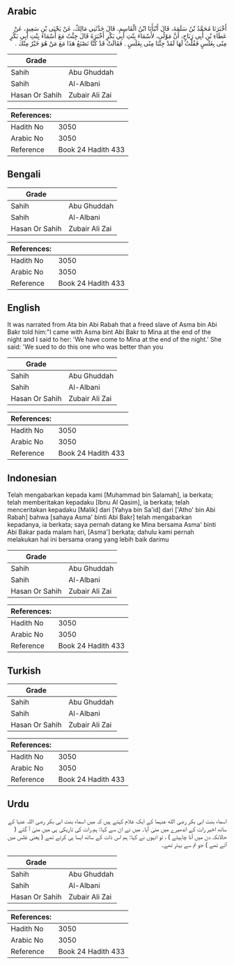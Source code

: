 ## Arabic


<div dir="rtl" lang="ar" style={{fontSize:'larger',backgroundColor:'#f8f9fa',padding:20}}>
أَخْبَرَنَا مُحَمَّدُ بْنُ سَلَمَةَ، قَالَ أَنْبَأَنَا ابْنُ الْقَاسِمِ، قَالَ حَدَّثَنِي مَالِكٌ، عَنْ يَحْيَى بْنِ سَعِيدٍ، عَنْ عَطَاءِ بْنِ أَبِي رَبَاحٍ، أَنَّ مَوْلًى، لأَسْمَاءَ بِنْتِ أَبِي بَكْرٍ أَخْبَرَهُ قَالَ جِئْتُ مَعَ أَسْمَاءَ بِنْتِ أَبِي بَكْرٍ مِنًى بِغَلَسٍ فَقُلْتُ لَهَا لَقَدْ جِئْنَا مِنًى بِغَلَسٍ ‏.‏ فَقَالَتْ قَدْ كُنَّا نَصْنَعُ هَذَا مَعَ مَنْ هُوَ خَيْرٌ مِنْكَ ‏.‏
</div>
<div style={{backgroundColor:'#f8f9fa',padding:20, marginBottom: 10}}><table> <thead> <tr> <th>Grade</th> <th></th> </tr> </thead> <tbody> <tr><td>Sahih</td><td>Abu Ghuddah</td></tr><tr><td>Sahih</td><td>Al-Albani</td></tr><tr><td>Hasan Or Sahih</td><td>Zubair Ali Zai</td></tr></tbody></table><table> <thead> <tr> <th>References:</th> <th></th> </tr> </thead> <tbody><tr><td>Hadith No</td><td>3050</td></tr><tr><td>Arabic No</td><td>3050</td></tr><tr><td>Reference</td><td>Book 24 Hadith 433</td></tr></tbody></table></div>

## Bengali


<div dir="ltr" lang="bn" style={{fontSize:'larger',backgroundColor:'#f8f9fa',padding:20}}>

</div>
<div style={{backgroundColor:'#f8f9fa',padding:20, marginBottom: 10}}><table> <thead> <tr> <th>Grade</th> <th></th> </tr> </thead> <tbody> <tr><td>Sahih</td><td>Abu Ghuddah</td></tr><tr><td>Sahih</td><td>Al-Albani</td></tr><tr><td>Hasan Or Sahih</td><td>Zubair Ali Zai</td></tr></tbody></table><table> <thead> <tr> <th>References:</th> <th></th> </tr> </thead> <tbody><tr><td>Hadith No</td><td>3050</td></tr><tr><td>Arabic No</td><td>3050</td></tr><tr><td>Reference</td><td>Book 24 Hadith 433</td></tr></tbody></table></div>

## English


<div dir="ltr" lang="en" style={{fontSize:'larger',backgroundColor:'#f8f9fa',padding:20}}>
It was narrated from Ata bin Abi Rabah that a freed slave of Asma bin Abi Bakr told him:"I came with Asma bint Abi Bakr to Mina at the end of the night and I said to her: 'We have come to Mina at the end of the night.' She said: 'We sued to do this one who was better than you
</div>
<div style={{backgroundColor:'#f8f9fa',padding:20, marginBottom: 10}}><table> <thead> <tr> <th>Grade</th> <th></th> </tr> </thead> <tbody> <tr><td>Sahih</td><td>Abu Ghuddah</td></tr><tr><td>Sahih</td><td>Al-Albani</td></tr><tr><td>Hasan Or Sahih</td><td>Zubair Ali Zai</td></tr></tbody></table><table> <thead> <tr> <th>References:</th> <th></th> </tr> </thead> <tbody><tr><td>Hadith No</td><td>3050</td></tr><tr><td>Arabic No</td><td>3050</td></tr><tr><td>Reference</td><td>Book 24 Hadith 433</td></tr></tbody></table></div>

## Indonesian


<div dir="ltr" lang="id" style={{fontSize:'larger',backgroundColor:'#f8f9fa',padding:20}}>
Telah mengabarkan kepada kami [Muhammad bin Salamah], ia berkata; telah memberitakan kepadaku [Ibnu Al Qasim], ia berkata; telah menceritakan kepadaku [Malik] dari [Yahya bin Sa'id] dari ['Atho' bin Abi Rabah] bahwa [sahaya Asma' binti Abi Bakr] telah mengabarkan kepadanya, ia berkata; saya pernah datang ke Mina bersama Asma' binti Abi Bakar pada malam hari, [Asma'] berkata; dahulu kami pernah melakukan hal ini bersama orang yang lebih baik darimu
</div>
<div style={{backgroundColor:'#f8f9fa',padding:20, marginBottom: 10}}><table> <thead> <tr> <th>Grade</th> <th></th> </tr> </thead> <tbody> <tr><td>Sahih</td><td>Abu Ghuddah</td></tr><tr><td>Sahih</td><td>Al-Albani</td></tr><tr><td>Hasan Or Sahih</td><td>Zubair Ali Zai</td></tr></tbody></table><table> <thead> <tr> <th>References:</th> <th></th> </tr> </thead> <tbody><tr><td>Hadith No</td><td>3050</td></tr><tr><td>Arabic No</td><td>3050</td></tr><tr><td>Reference</td><td>Book 24 Hadith 433</td></tr></tbody></table></div>

## Turkish


<div dir="ltr" lang="tr" style={{fontSize:'larger',backgroundColor:'#f8f9fa',padding:20}}>

</div>
<div style={{backgroundColor:'#f8f9fa',padding:20, marginBottom: 10}}><table> <thead> <tr> <th>Grade</th> <th></th> </tr> </thead> <tbody> <tr><td>Sahih</td><td>Abu Ghuddah</td></tr><tr><td>Sahih</td><td>Al-Albani</td></tr><tr><td>Hasan Or Sahih</td><td>Zubair Ali Zai</td></tr></tbody></table><table> <thead> <tr> <th>References:</th> <th></th> </tr> </thead> <tbody><tr><td>Hadith No</td><td>3050</td></tr><tr><td>Arabic No</td><td>3050</td></tr><tr><td>Reference</td><td>Book 24 Hadith 433</td></tr></tbody></table></div>

## Urdu


<div dir="rtl" lang="ur" style={{fontSize:'larger',backgroundColor:'#f8f9fa',padding:20}}>
اسماء بنت ابی بکر رضی الله عنہما کے ایک غلام کہتے ہیں کہ میں اسماء بنت ابی بکر رضی اللہ عنہا کے ساتھ اخیر رات کے اندھیرے میں منیٰ آیا۔ میں نے ان سے کہا: ہم رات کی تاریکی ہی میں منیٰ آ گئے ( حالانکہ دن میں آنا چاہیئے ) ، تو انہوں نے کہا: ہم اس ذات کے ساتھ ایسا ہی کرتے تھے ( یعنی غلس میں آتے تھے ) جو تم سے بہتر تھے۔
</div>
<div style={{backgroundColor:'#f8f9fa',padding:20, marginBottom: 10}}><table> <thead> <tr> <th>Grade</th> <th></th> </tr> </thead> <tbody> <tr><td>Sahih</td><td>Abu Ghuddah</td></tr><tr><td>Sahih</td><td>Al-Albani</td></tr><tr><td>Hasan Or Sahih</td><td>Zubair Ali Zai</td></tr></tbody></table><table> <thead> <tr> <th>References:</th> <th></th> </tr> </thead> <tbody><tr><td>Hadith No</td><td>3050</td></tr><tr><td>Arabic No</td><td>3050</td></tr><tr><td>Reference</td><td>Book 24 Hadith 433</td></tr></tbody></table></div>
